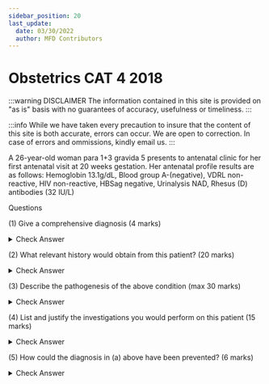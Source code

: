 ```yaml
---
sidebar_position: 20
last_update:
  date: 03/30/2022
  author: MFD Contributors
---
```


# Obstetrics CAT 4 2018

:::warning DISCLAIMER
The information contained in this site is provided on "as is" basis with no guarantees of accuracy, usefulness or timeliness.
:::

:::info
While we have taken every precaution to insure that the content of this site is both accurate, errors can occur. We are open to correction. In case of errors and ommissions, kindly email us.
:::

A 26-year-old woman para 1+3 gravida 5 presents to antenatal clinic for her first antenatal visit at 20 weeks gestation. Her antenatal profile results are as follows: Hemoglobin 13.1g/dL, Blood group A-(negative), VDRL non-reactive, HIV non-reactive, HBSag negative, Urinalysis NAD, Rhesus (D) antibodies (32 IU/L)

Questions 

(1) Give a comprehensive diagnosis (4 marks)
<details>
<summary>Check Answer</summary>
A 26 year old with bad obstetric history secondary to rhesus isoimmunization
</details>

(2) What relevant history would obtain from this patient? (20 marks)
<details>
<summary>Check Answer</summary>

Current pregnancy:

LMP

When quickening occurred

If she is perceiving fetal movements to rule out lUFD

Any complaints: eg LAP, ppt bleeding, drainage of liquor to rule out abortion

Obs/Gyn history:

Details about the previous pregnancies: if blood group was done/known,if she received anti D

Details about last delivery: mode of delivery, birthweight, if the baby is alive, fi the baby had any complications, if she had p h or was transfused after delivery

Details about the 2 miscarriages: gestation at which they occurred, onset of symptoms, fi the babies came out alive or dead

Past medical history:ifshehad had any prior blood transfusion

Family and social history: if the blood group of the father(s) of the previous pregnancies is known

</details>

(3) Describe the pathogenesis of the above condition (max 30 marks)

<details>
<summary>Check Answer</summary>

Three conditions must be present for alloimmunization to occur:

The fetus must be Rh+ and the mother must be Rh- (2 marks)

Maternal Exposure to the Rhesus Antigen(1 mark)

This can occur in normal pregnancies, where small amounts of fetal blood pass into maternal circulation(2 marks) or if there has been trans-placental fetomaternal hemorrhage (FMH) (2 marks), or sharing of needles with Rh+ contaminated blood (2marks), or
mismatched blood transfusions (2 marks)

Immunocompetence in the Mother

When the mother is exposed to the Rhesus antigen, maternal response is to produce immunoglobulin § (IgG) against the Rh antigen (2marks).
IgG crosses the placenta (1 mark ) . This Leads alloimmune hemolytic disease of the fetus/newborn(2marks). Fetal red cells, laden with maternal antibodies, are subsequently sequestered and hemolyzed leading to fetal anemia (3 marks). The fetal response is to increase erythropoietin production, which leads to fetal bone marrow and extramedullary hematopoiesis stimulation (3 marks).
Immature red blood cells soon appear in the fetal circulation (erythroblastosis fetalis) as the hemolysis outpaces red cell production(2 marks). If left untreated, fetal portal hypertension, reduced hepatic protein synthesis, increased cardiac output, increased hydrostatic pressure and increased capillary permeability will all lead to the development of fetal hydrops (hydrops fetalis)(6 marks). 
For severely affected fetus this can lead to IUFD(1 mark).  Those mildly affected develop neonatal jaundice that can lead to kernicterus(2 marks)

</details>

(4) List and justify the investigations you would perform on this patient (15 marks)
<details>
<summary>Check Answer</summary>

Paternal determination blood group - The pregnancy is at risk only if the fetus has inherited the D antigen. Determining antigen status of the father of the baby can potentially avoid multiple fetal interventions

Serial Maternal D Antibody Titer - To determine timing of intervention/delivery. Indirect coomb’s test

Amniocentesis - To determine the baby's blood group. to obtain amniotic fluid for spectrometry to determine fetal wellbeing

Obstetric ultrasound - Accurate dating for gestational age is crucial to properly interpret fetal tests and to ensure proper timing of fetal interventions

Biophysical profile - To assess fetal well being

</details>

(5) How could the diagnosis in (a) above have been prevented? (6 marks)

<details>
<summary>Check Answer</summary>

Antenatal care for all pregnant women

Universal screening of all pregnant women for blood group and rhesus factor status

Timely administration of anti D to all eligible women - 28 weeks GA

All pregnant women to have blood group done and if Rh negative do ICT

Early prediction of haemolysis

Need for active management, preterm delivery, in utero transfusion.

</details>







